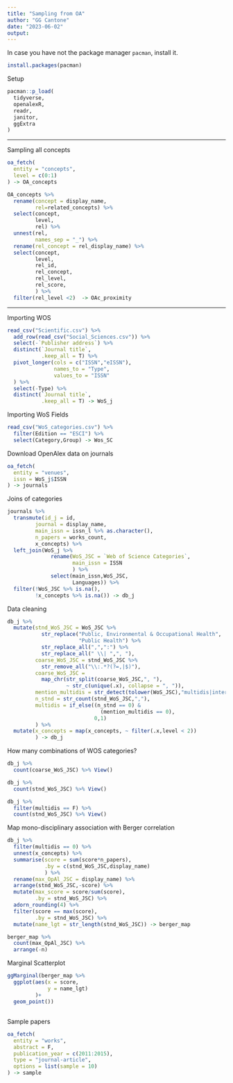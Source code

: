 ```yaml
---
title: "Sampling from OA"
author: "GG Cantone"
date: "2023-06-02"
output:
---
```


In case you have not the package manager `pacman`, install it.

```r
install.packages(pacman)
```

Setup

```r
pacman::p_load(
  tidyverse,
  openalexR,
  readr,
  janitor,
  ggExtra
)
```

---

Sampling all concepts

```r
oa_fetch(
  entity = "concepts",
  level = c(0:1)
) -> OA_concepts

OA_concepts %>%
  rename(concept = display_name,
         rel=related_concepts) %>%
  select(concept,
         level,
         rel) %>%
  unnest(rel,
         names_sep = "_") %>%
  rename(rel_concept = rel_display_name) %>%
  select(concept,
         level,
         rel_id,
         rel_concept,
         rel_level,
         rel_score,
         ) %>%
  filter(rel_level <2)  -> OAc_proximity
```

---

Importing WOS

```r
read_csv("Scientific.csv") %>%
  add_row(read_csv("Social_Sciences.csv")) %>%
  select(-`Publisher address`) %>%
  distinct(`Journal title`,
           .keep_all = T) %>%
  pivot_longer(cols = c("ISSN","eISSN"),
               names_to = "Type",
               values_to = "ISSN"
  ) %>%
  select(-Type) %>%
  distinct(`Journal title`,
           .keep_all = T) -> WoS_j
```

Importing WoS Fields

```r
read_csv("WoS_categories.csv") %>%
  filter(Edition == "ESCI") %>%
  select(Category,Group) -> Wos_SC
```


Download OpenAlex data on journals

```r
oa_fetch(
  entity = "venues",
  issn = WoS_j$ISSN
) -> journals
```

Joins of categories

```r
journals %>%
  transmute(id_j = id,
         journal = display_name,
         main_issn = issn_l %>% as.character(),
         n_papers = works_count,
         x_concepts) %>%
  left_join(WoS_j %>%
              rename(WoS_JSC = `Web of Science Categories`,
                     main_issn = ISSN
                     ) %>%
              select(main_issn,WoS_JSC,
                     Languages)) %>%
  filter(!WoS_JSC %>% is.na(),
         !x_concepts %>% is.na()) -> db_j
```

Data cleaning

```r
db_j %>%
  mutate(stnd_WoS_JSC = WoS_JSC %>%
           str_replace("Public, Environmental & Occupational Health",
                       "Public Health") %>%
           str_replace_all(",",":") %>%
           str_replace_all(" \\| ",", "),
         coarse_WoS_JSC = stnd_WoS_JSC %>%
           str_remove_all("\\:.*?(?=,|$)"),
         coarse_WoS_JSC =
           map_chr(str_split(coarse_WoS_JSC,", "),
                   ~ str_c(unique(.x), collapse = ", ")),
         mention_multidis = str_detect(tolower(WoS_JSC),"multidis|interdis"),
         n_stnd = str_count(stnd_WoS_JSC,","),
         multidis = if_else((n_stnd == 0) &
                              (mention_multidis == 0),
                            0,1)
         ) %>%
  mutate(x_concepts = map(x_concepts, ~ filter(.x,level < 2))
         ) -> db_j

```

How many combinations of WOS categories?

```r

db_j %>%
  count(coarse_WoS_JSC) %>% View()

db_j %>%
  count(stnd_WoS_JSC) %>% View()

db_j %>%
  filter(multidis == F) %>%
  count(stnd_WoS_JSC) %>% View()

```


Map mono-disciplinary association
with Berger correlation

```r

db_j %>%
  filter(multidis == 0) %>%
  unnest(x_concepts) %>%
  summarise(score = sum(score*n_papers),
            .by = c(stnd_WoS_JSC,display_name)
            ) %>%
  rename(max_OpAl_JSC = display_name) %>%
  arrange(stnd_WoS_JSC,-score) %>%
  mutate(max_score = score/sum(score),
         .by = stnd_WoS_JSC) %>%
  adorn_rounding(4) %>%
  filter(score == max(score),
         .by = stnd_WoS_JSC) %>%
  mutate(name_lgt = str_length(stnd_WoS_JSC)) -> berger_map

berger_map %>%
  count(max_OpAl_JSC) %>%
  arrange(-n)

```


Marginal Scatterplot

```r
ggMarginal(berger_map %>%
  ggplot(aes(x = score,
             y = name_lgt)
         )+
  geom_point())
```



## 

Sample papers

```r
oa_fetch(
  entity = "works",
  abstract = F,
  publication_year = c(2011:2015),
  type = "journal-article",
  options = list(sample = 10)
) -> sample
```
